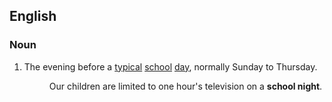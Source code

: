 ==English==
===Noun===
{{en-noun}}
# The evening before a [[typical]] [[school]] [[day]], normally Sunday to Thursday.
#: Our children are limited to one hour's television on a '''school night'''.